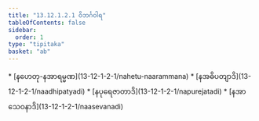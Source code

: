 ```yaml
---
title: "13.12.1.2.1 ဝိဘင်္ဂဝါရ"
tableOfContents: false
sidebar:
  order: 1
type: "tipitaka"
basket: "ab"
---
```



<DynamicBreadcrumb />



<TableOfContents>
* [နဟေတု-နအာရမ္မဏ](13-12-1-2-1/nahetu-naarammana)
* [နအဓိပတျာဒိ](13-12-1-2-1/naadhipatyadi)
* [နပုရေဇာတာဒိ](13-12-1-2-1/napurejatadi)
* [နအာသေဝနာဒိ](13-12-1-2-1/naasevanadi)
</TableOfContents>